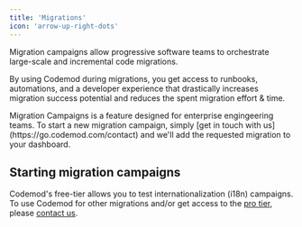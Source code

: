 ```yaml
---
title: 'Migrations'
icon: 'arrow-up-right-dots'
---
```



Migration campaigns allow progressive software teams to orchestrate large-scale and incremental code migrations.

By using Codemod during migrations, you get access to runbooks, automations, and a developer experience that drastically increases migration success potential and reduces the spent migration effort & time.

<Frame>
    <MigrationScannerDemo />
</Frame>

<Info>
    Migration Campaigns is a feature designed for enterprise engingeering teams. To start a new migration campaign, simply [get in touch with us](https://go.codemod.com/contact) and we'll add the requested migration to your dashboard.
</Info>

## Starting migration campaigns

Codemod's free-tier allows you to test internationalization (i18n) campaigns. To use Codemod for other migrations and/or get access to the [pro tier](https://codemod.com/pricing), please [contact us](https://go.codemod.com/contact).